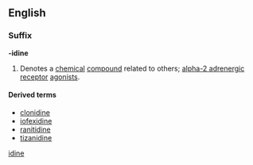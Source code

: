 ==English==

===Suffix===
'''-idine''' 

# {{chemistry}} Denotes a [[chemical]] [[compound]] related to others; [[alpha-2 adrenergic receptor]] [[agonists]].

====Derived terms====
*[[clonidine]]
*[[iofexidine]] 
*[[ranitidine]]
*[[tizanidine]]

[[Category: English suffixes|idine]]
